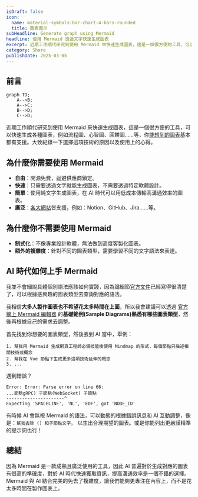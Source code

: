 ```yaml
---
isDraft: false
icon:
  name: material-symbols:bar-chart-4-bars-rounded
  title: 圖表圖示
subHeadline: Generate graph using Mermaid
headline: 使用 Mermaid 透過文字快速生成圖表
excerpt: 近期工作順代研究到使用 Mermaid 來快速生成圖表，這是一個很方便的工具，可以快速生成各種圖表，例如流程圖、心智圖、圓餅圖……等，你能想到的圖表基本都有支援。大致紀錄一下選擇這項技術的原因以及使用上的心得。
category: Share
publishDate: 2025-03-05
---
```


## 前言

```mermaid
graph TD;
    A-->B;
    A-->C;
    B-->D;
    C-->D;
```

近期工作順代研究到使用 Mermaid 來快速生成圖表，這是一個很方便的工具，可以快速生成各種圖表，例如流程圖、心智圖、圓餅圖……等，你[能想到的圖表](https://mermaid.js.org/syntax/flowchart.html)基本都有支援。大致紀錄一下選擇這項技術的原因以及使用上的心得。

## 為什麼你需要使用 Mermaid

- **自由**：開源免費，迴避供應商鎖定。
- **快速**：只需要透過文字就能生成圖表，不需要透過特定軟體設計。
- **簡單**：使用純文字生成圖表，在 AI 時代可以用低成本傳輸高溝通效率的圖表。
- **廣泛**：[各大網站](https://mermaid.js.org/ecosystem/integrations-community.html#productivity-tools)皆支援，例如：Notion、GitHub、Jira……等。

## 為什麼你不需要使用 Mermaid

- **制式化**：不像專業設計軟體，無法做到高度客製化圖表。
- **額外的複雜度**：針對不同的圖表類型，需要學習不同的文字語法來表達。

## AI 時代如何上手 Mermaid

我並不會細說具體個別語法應該如何實踐，因為論細節[官方文件](https://mermaid.js.org/syntax/flowchart.html)已經寫得很清楚了，可以根據感興趣的圖表類型去查詢對應的語法。

我相信**大多人製作圖表也不希望花太多時間在上面**，所以我會建議可以透過 [官方線上 Mermaid 編輯器](https://mermaid-js.github.io/mermaid-live-editor/) 的**基礎範例(Sample Diagrams)熟悉有哪些圖表類型**，然後再根據自己的需求去調整。

首先找到你想要的圖表類型，然後丟到 AI 當中，舉例：

```
1. 幫我用 Mermaid 生成網頁工程師必備技能樹使用 Mindmap 的形式，每個節點只描述相關技術或概念
2. 幫我在 Vue 節點下生成更多這項技術延伸的概念
3. ...
```

<Info type="warning">

遇到錯誤？

```
Error: Error: Parse error on line 66:
...節點gRPC) 子節點(WebSocket) 子節點
----------------------^
Expecting 'SPACELINE', 'NL', 'EOF', got 'NODE_ID'
```

有時候 AI 會無視 Mermaid 的語法，可以動態的根據錯誤訊息和 AI 互動調整，像是：`幫我去除 () 和子節點文字`。 以生出合理期望的圖表。或是你能列出更嚴謹精準的提示詞也行！

</Info>

## 總結

因為 Mermaid 是一款成熟且廣泛使用的工具，因此 AI 普遍對於生成對應的圖表有很高的準確度，對於 AI 時代快速獲取資訊，提高溝通效率是一個不錯的選擇。Mermaid 與 AI 結合完美的免去了複雜度，讓我們能夠更專注在內容上，而不是花太多時間在製作圖表上。
